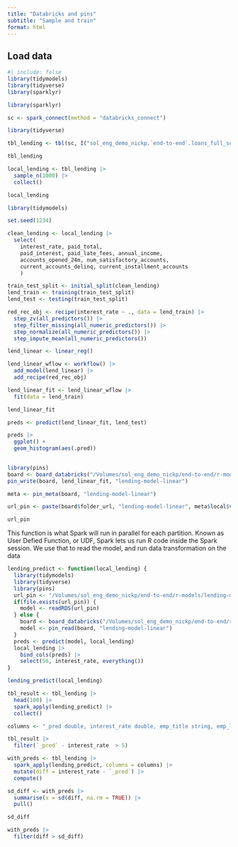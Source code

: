 ```yaml
---
title: "Databricks and pins"
subtitle: "Sample and train"
format: html
---
```


## Load data

```r
#| include: false
library(tidymodels)
library(tidyverse)
library(sparklyr)
```

```r
library(sparklyr)

sc <- spark_connect(method = "databricks_connect")
```

```r
library(tidyverse)

tbl_lending <- tbl(sc, I("sol_eng_demo_nickp.`end-to-end`.loans_full_schema"))

tbl_lending
```

```r
local_lending <- tbl_lending |> 
  sample_n(1000) |> 
  collect()

local_lending
```

```r
library(tidymodels)

set.seed(1234)

clean_lending <- local_lending |> 
  select(
    interest_rate, paid_total, 
    paid_interest, paid_late_fees, annual_income,
    accounts_opened_24m, num_satisfactory_accounts,
    current_accounts_delinq, current_installment_accounts
    ) 

train_test_split <- initial_split(clean_lending)
lend_train <- training(train_test_split)
lend_test <- testing(train_test_split)

red_rec_obj <- recipe(interest_rate ~ ., data = lend_train) |>
  step_zv(all_predictors()) |>   
  step_filter_missing(all_numeric_predictors()) |> 
  step_normalize(all_numeric_predictors()) |>
  step_impute_mean(all_numeric_predictors())

lend_linear <- linear_reg()

lend_linear_wflow <- workflow() |>
  add_model(lend_linear) |>
  add_recipe(red_rec_obj)

lend_linear_fit <- lend_linear_wflow |>
  fit(data = lend_train)

lend_linear_fit

```

```r
preds <- predict(lend_linear_fit, lend_test) 

preds |> 
  ggplot() +
  geom_histogram(aes(.pred))
  
```

```r
library(pins)
board <- board_databricks("/Volumes/sol_eng_demo_nickp/end-to-end/r-models")
pin_write(board, lend_linear_fit, "lending-model-linear")
```

```r
meta <- pin_meta(board, "lending-model-linear")

url_pin <- paste(board$folder_url, "lending-model-linear", meta$local$version, meta$file, sep = "/")

url_pin
```

This function is what Spark will run in parallel for each partition. Known as User Defied Function, or UDF, Spark lets us run R code inside the Spark session. We use that to read the model, and run data transformation on the data

```r
lending_predict <- function(local_lending) {
  library(tidymodels)
  library(tidyverse)
  library(pins)
  url_pin <- "/Volumes/sol_eng_demo_nickp/end-to-end/r-models/lending-model-linear/20250421T150450Z-321f3/lending-model-linear.rds"
  if(file.exists(url_pin)) {
    model <- readRDS(url_pin)  
  } else {
    board <- board_databricks("/Volumes/sol_eng_demo_nickp/end-to-end/r-models")
    model <- pin_read(board, "lending-model-linear")
  }
  preds <- predict(model, local_lending)
  local_lending |> 
    bind_cols(preds) |> 
    select(56, interest_rate, everything())
}
```

```r
lending_predict(local_lending) 
```

```r
tbl_result <- tbl_lending |> 
  head(100) |> 
  spark_apply(lending_predict) |> 
  collect()
```

```r
columns <- "_pred double, interest_rate double, emp_title string, emp_length string, state string, homeownership string, annual_income double, verified_income string, debt_to_income string, annual_income_joint string, verification_income_joint string, debt_to_income_joint string, delinq_2y double, months_since_last_delinq string, earliest_credit_line double, inquiries_last_12m double, total_credit_lines double, open_credit_lines double, total_credit_limit double, total_credit_utilized double, num_collections_last_12m double, num_historical_failed_to_pay double, months_since_90d_late string, current_accounts_delinq double, total_collection_amount_ever double, current_installment_accounts double, accounts_opened_24m double, months_since_last_credit_inquiry string, num_satisfactory_accounts double, num_accounts_120d_past_due string, num_accounts_30d_past_due double, num_active_debit_accounts double, total_debit_limit double, num_total_cc_accounts double, num_open_cc_accounts double, num_cc_carrying_balance double, num_mort_accounts double, account_never_delinq_percent double, tax_liens double, public_record_bankrupt double, loan_purpose string, application_type string, loan_amount double, term double, installment double, grade string, sub_grade string, issue_month string, loan_status string, initial_listing_status string, disbursement_method string, balance double, paid_total double, paid_principal double, paid_interest double, paid_late_fees double"
```

```r
tbl_result |> 
  filter(`_pred` - interest_rate  > 5)
```


```r
with_preds <- tbl_lending |> 
  spark_apply(lending_predict, columns = columns) |> 
  mutate(diff = interest_rate - `_pred`) |> 
  compute()
```

```r
sd_diff <- with_preds |> 
  summarise(x = sd(diff, na.rm = TRUE)) |> 
  pull()

sd_diff
```

```r
with_preds |> 
  filter(diff > sd_diff)
```






